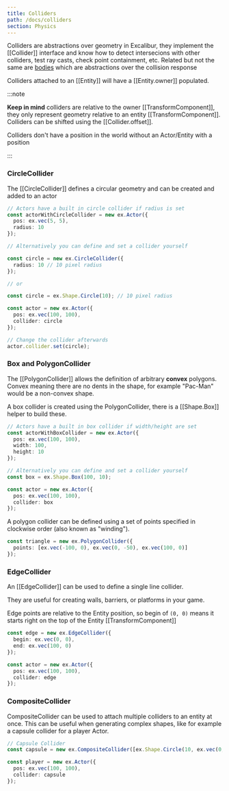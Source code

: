 ```yaml
---
title: Colliders
path: /docs/colliders
section: Physics
---
```


Colliders are abstractions over geometry in Excalibur, they implement the [[Collider]] interface and know how
to detect intersecions with other colliders, test ray casts, check point containment, etc. Related but not the same are [bodies](/docs/bodies) which are abstractions over the collision response

Colliders attached to an [[Entity]] will have a [[Entity.owner]] populated.

:::note

**Keep in mind** colliders are relative to the owner [[TransformComponent]], they only represent geometry relative to an entity [[TransformComponent]]. Colliders can be shifted using the [[Collider.offset]].

Colliders don't have a position in the world without an Actor/Entity with a position

:::

### CircleCollider

The [[CircleCollider]] defines a circular geometry and can be created and added to an actor

```typescript
// Actors have a built in circle collider if radius is set
const actorWithCircleCollider = new ex.Actor({
  pos: ex.vec(5, 5),
  radius: 10
});

// Alternatively you can define and set a collider yourself

const circle = new ex.CircleCollider({
  radius: 10 // 10 pixel radius
});

// or

const circle = ex.Shape.Circle(10); // 10 pixel radius

const actor = new ex.Actor({
  pos: ex.vec(100, 100),
  collider: circle
});

// Change the collider afterwards
actor.collider.set(circle);
```

### Box and PolygonCollider

The [[PolygonCollider]] allows the definition of arbitrary **convex** polygons. Convex meaning there are no dents in the shape, for example "Pac-Man" would be a non-convex shape.

A box collider is created using the PolygonCollider, there is a [[Shape.Box]] helper to build these.

```typescript
// Actors have a built in box collider if width/height are set
const actorWithBoxCollider = new ex.Actor({
  pos: ex.vec(100, 100),
  width: 100,
  height: 10
});

// Alternatively you can define and set a collider yourself
const box = ex.Shape.Box(100, 10);

const actor = new ex.Actor({
  pos: ex.vec(100, 100),
  collider: box
});
```

A polygon collider can be defined using a set of points specified in clockwise order (also known as "winding").

```typescript
const triangle = new ex.PolygonCollider({
  points: [ex.vec(-100, 0), ex.vec(0, -50), ex.vec(100, 0)]
});
```

### EdgeCollider

An [[EdgeCollider]] can be used to define a single line collider.

They are useful for creating walls, barriers, or platforms in your game.

Edge points are relative to the Entity position, so begin of `(0, 0)` means it starts right on the top of the Entity [[TransformComponent]]

```typescript
const edge = new ex.EdgeCollider({
  begin: ex.vec(0, 0),
  end: ex.vec(100, 0)
});

const actor = new ex.Actor({
  pos: ex.vec(100, 100),
  collider: edge
});
```

### CompositeCollider

CompositeCollider can be used to attach multiple colliders to an entity at once. This can be useful when generating complex shapes, like for
example a capsule collider for a player Actor.

```typescript
// Capsule Collider
const capsule = new ex.CompositeCollider([ex.Shape.Circle(10, ex.vec(0, -20)), ex.Shape.Box(20, 40), ex.Shape.Circle(10, ex.vec(0, 20))]);

const player = new ex.Actor({
  pos: ex.vec(100, 100),
  collider: capsule
});
```
